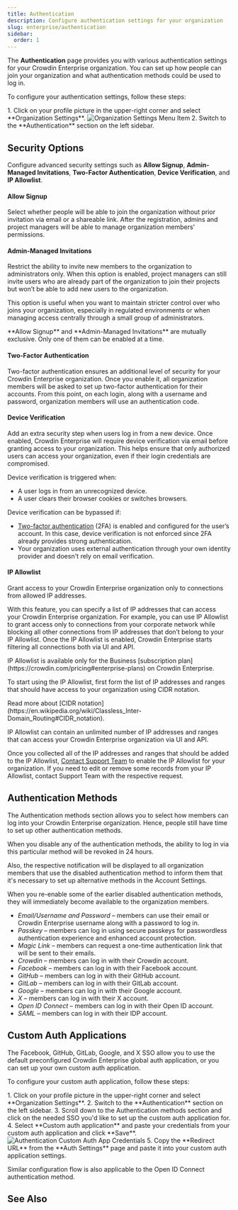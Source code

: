 ```yaml
---
title: Authentication
description: Configure authentication settings for your organization
slug: enterprise/authentication
sidebar:
  order: 1
---
```



The **Authentication** page provides you with various authentication settings for your Crowdin Enterprise organization. You can set up how people can join your organization and what authentication methods could be used to log in.

To configure your authentication settings, follow these steps:

<Steps>
  1. Click on your profile picture in the upper-right corner and select **Organization Settings**. <Image src={organizationSettingsMenuItem} alt="Organization Settings Menu Item" />
  2. Switch to the **Authentication** section on the left sidebar.
</Steps>

## Security Options

Configure advanced security settings such as **Allow Signup**, **Admin-Managed Invitations**, **Two-Factor Authentication**, **Device Verification**, and **IP Allowlist**.

#### Allow Signup

Select whether people will be able to join the organization without prior invitation via email or a shareable link. After the registration, admins and project managers will be able to manage organization members' permissions.

#### Admin-Managed Invitations

Restrict the ability to invite new members to the organization to administrators only. When this option is enabled, project managers can still invite users who are already part of the organization to join their projects but won’t be able to add new users to the organization.

This option is useful when you want to maintain stricter control over who joins your organization, especially in regulated environments or when managing access centrally through a small group of administrators.

<Aside>
  **Allow Signup** and **Admin-Managed Invitations** are mutually exclusive. Only one of them can be enabled at a time.
</Aside>

#### Two-Factor Authentication

Two-factor authentication ensures an additional level of security for your Crowdin Enterprise organization. Once you enable it, all organization members will be asked to set up two-factor authentication for their accounts. From this point, on each login, along with a username and password, organization members will use an authentication code.

#### Device Verification

Add an extra security step when users log in from a new device. Once enabled, Crowdin Enterprise will require device verification via email before granting access to your organization. This helps ensure that only authorized users can access your organization, even if their login credentials are compromised.

Device verification is triggered when:
* A user logs in from an unrecognized device.
* A user clears their browser cookies or switches browsers.

Device verification can be bypassed if:
* [Two-factor authentication](#two-factor-authentication) (2FA) is enabled and configured for the user’s account. In this case, device verification is not enforced since 2FA already provides strong authentication.
* Your organization uses external authentication through your own identity provider and doesn't rely on email verification.

#### IP Allowlist

Grant access to your Crowdin Enterprise organization only to connections from allowed IP addresses.

With this feature, you can specify a list of IP addresses that can access your Crowdin Enterprise organization. For example, you can use IP Allowlist to grant access only to connections from your corporate network while blocking all other connections from IP addresses that don’t belong to your IP Allowlist. Once the IP Allowlist is enabled, Crowdin Enterprise starts filtering all connections both via UI and API.

<Aside>
  IP Allowlist is available only for the Business [subscription plan](https://crowdin.com/pricing#enterprise-plans) on Crowdin Enterprise.
</Aside>

To start using the IP Allowlist, first form the list of IP addresses and ranges that should have access to your organization using CIDR notation.

<ReadMore>
  Read more about [CIDR notation](https://en.wikipedia.org/wiki/Classless_Inter-Domain_Routing#CIDR_notation).
</ReadMore>

IP Allowlist can contain an unlimited number of IP addresses and ranges that can access your Crowdin Enterprise organization via UI and API.

Once you collected all of the IP addresses and ranges that should be added to the IP Allowlist, [Contact Support Team](https://crowdin.com/contacts) to enable the IP Allowlist for your organization. If you need to edit or remove some records from your IP Allowlist, contact Support Team with the respective request.

## Authentication Methods

The Authentication methods section allows you to select how members can log into your Crowdin Enterprise organization. Hence, people still have time to set up other authentication methods.

<Aside>
  When you disable any of the authentication methods, the ability to log in via this particular method will be revoked in 24 hours.

  Also, the respective notification will be displayed to all organization members that use the disabled authentication method to inform them that it's necessary to set up alternative methods in the Account Settings.
</Aside>

When you re-enable some of the earlier disabled authentication methods, they will immediately become available to the organization members.

* *Email/Username and Password* &ndash; members can use their email or Crowdin Enterprise username along with a password to log in.
* *Passkey* &ndash; members can log in using secure passkeys for passwordless authentication experience and enhanced account protection.
* *Magic Link* &ndash; members can request a one-time authentication link that will be sent to their emails.
* *Crowdin* &ndash; members can log in with their Crowdin account.
* *Facebook* &ndash; members can log in with their Facebook account.
* *GitHub* &ndash; members can log in with their GitHub account.
* *GitLab* &ndash; members can log in with their GitLab account.
* *Google* &ndash; members can log in with their Google account.
* *X* &ndash; members can log in with their X account.
* *Open ID Connect* &ndash; members can log in with their Open ID account.
* *SAML* &ndash; members can log in with their IDP account.

## Custom Auth Applications

The Facebook, GitHub, GitLab, Google, and X SSO allow you to use the default preconfigured Crowdin Enterprise global auth application, or you can set up your own custom auth application.

To configure your custom auth application, follow these steps:

<Steps>
  1. Click on your profile picture in the upper-right corner and select **Organization Settings**.
  2. Switch to the **Authentication** section on the left sidebar.
  3. Scroll down to the Authentication methods section and click on the needed SSO you'd like to set up the custom auth application for.
  4. Select **Custom auth application** and paste your credentials from your custom auth application and click **Save**. <Image src={customAuthAppCredentials} alt="Authentication Custom Auth App Credentials" />
  5. Copy <Icon name="mdi:content-copy" class="inline-icon" /> the **Redirect URL** from the **Auth Settings** page and paste it into your custom auth application settings.
</Steps>

Similar configuration flow is also applicable to the Open ID Connect authentication method.

## See Also

<LinkCard
  title="SAML Single Sign-On"
  description="Learn how to set up SAML SSO for your organization."
  href="/enterprise/saml/"
/>
